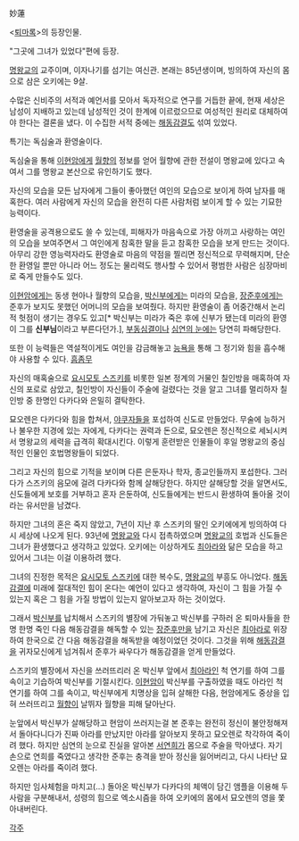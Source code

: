 妙蓮

<[[퇴마록]]>의 등장인물.

"그곳에 그녀가 있었다"편에 등장.

[[명왕교]]의 교주이며, 이자나기를 섬기는 여신관. 본래는 85년생이며, 빙의하여 자신의 몸으로 삼은 오키에는 9살.

수많은 신비주의 서적과 예언서를 모아서 독자적으로 연구를 거듭한 끝에, 현재 세상은 남성이 지배하고 있는데 남성적인 것이 한계에 이르렀으므로 여성적인 원리로 대체하여야 한다는 결론을 냈다. 이 수집한 서적 중에는 [[해동감결]]도 섞여 있었다.


특기는 독심술과 환영술이다.

독심술을 통해 [[이현암]]에게 [[월향]]의 정보를 얻어 월향에 관한 전설이 명왕교에 있다고 속여서 그를 명왕교 본산으로 유인하기도 했다.

자신의 모습을 모든 남자에게 그들이 좋아했던 여인의 모습으로 보이게 하여 남자를 매혹한다. 여러 사람에게 자신의 모습을 완전히 다른 사람처럼 보이게 할 수 있는 기묘한 능력이다.

환영술을 공격용으로도 쓸 수 있는데, 피해자가 마음속으로 가장 아끼고 사랑하는 여인의 모습을 보여주면서 그 여인에게 참혹한 말을 듣고 참혹한 모습을 보게 만드는 것이다. 아무리 강한 영능력자라도 환영술로 마음의 약점을 찔리면 정신적으로 무력해지며, 단순한 환영일 뿐만 아니라 어느 정도는 물리력도 행사할 수 있어서 평범한 사람은 심장마비로 죽게 만들수도 있다.

[[이현암]]에게는 동생 현아나 월향의 모습을, [[박신부]]에게는 미라의 모습을, [[장준후]]에게는 준후가 보지도 못했던 어머니의 모습을 보여줬다. 하지만 환영술이 좀 어중간해서 논리적 헛점이 생기는 경우도 있고[* 박신부는 미라가 죽은 후에 신부가 됐는데 미라의 환영이 그를 '''신부님'''이라고 부른다던가.], [[부동심결]]이나 [[심연의 눈]]에는 당연히 파해당한다.

또한 이 능력들은 역설적이게도 여인을 감금해놓고 [[능욕]]을 통해 그 정기와 힘을 흡수해야 사용할 수 있다. [[흠좀무]]

자신의 매혹술으로 [[요시모토 스즈키]]를 비롯한 일본 정계의 거물인 칠인방을 매혹하여 자신의 포로로 삼았고, 칠인방이 자신들이 주술에 걸렸다는 것을 알고 그녀를 멀리하자 칠인방 중 한명인 다카다와 은밀히 결탁한다.

묘오렌은 다카다와 힘을 합쳐서, [[야쿠자]]들을 포섭하여 신도로 만들었다. 무술에 능하거나 불우한 지경에 있는 자에게, 다카다는 권력과 돈으로, 묘오렌은 정신적으로 세뇌시켜서 명왕교의 세력을 급격히 확대시킨다. 이렇게 훈련받은 인물들이 후일 명왕교의 중심적인 인물인 호법명왕들이 되었다.

그리고 자신의 힘으로 기적을 보이며 다른 은둔자나 학자, 종교인들까지 포섭한다. 그러다가 스즈키의 음모에 걸려 다카다와 함께 살해당한다. 하지만 살해당할 것을 알면서도, 신도들에게 보호를 거부하고 혼자 은둔하여, 신도들에게는 반드시 환생하여 돌아올 것이라는 유서만을 남겼다.

하지만 그녀의 혼은 죽지 않았고, 7년이 지난 후 스즈키의 딸인 오키에에게 빙의하여 다시 세상에 나오게 된다. 93년에 [[명왕교]]와 다시 접촉하였으며 [[명왕교]]의 호법과 신도들은 그녀가 환생했다고 생각하고 있었다. 오키에는 이상하게도 [[최아라]]와 닮은 모습을 하고 있어서 그녀는 이걸 이용하려 했다.

그녀의 진정한 목적은 [[요시모토 스즈키]]에 대한 복수도, [[명왕교]]의 부흥도 아니었다. [[해동감결]]에 미래에 절대적인 힘이 온다는 예언이 있다고 생각하여, 자신이 그 힘을 가질 수 있는지 혹은 그 힘을 가질 방법이 있는지 알아보고자 하는 것이었다.

그래서 [[박신부]]를 납치해서 스즈키의 별장에 가둬놓고 박신부를 구하러 온 퇴마사들을 한명 한명 죽인 다음 해동감결을 해독할 수 있는 [[장준후]]만을 남기고 자신은 [[최아라]]로 위장하여 한국으로 간 다음 해동감결을 해독받을 예정이었던 것이다. 그것을 위해 [[해동감결]]을 귀자모신에게 넘겨줘서 준후가 싸우다가 해동감결을 얻게 만들었다.

스즈키의 별장에서 자신을 쓰러뜨리러 온 박신부 앞에서 [[최아라]]인 척 연기를 하여 그를 속이고 기습하여 박신부를 기절시킨다. [[이현암]]이 박신부를 구출하였을 때도 아라인 척 연기를 하여 그를 속이고, 박신부에게 치명상을 입혀 살해한 다음, 현암에게도 중상을 입혀 쓰러뜨리고 [[월향]]이 날뛰자 월향을 피해 달아난다.

눈앞에서 박신부가 살해당하고 현암이 쓰러지는걸 본 준후는 완전히 정신이 불안정해져서 돌아다니다가 진짜 아라를 만났지만 아라를 알아보지 못하고 묘오렌로 착각하여 죽이려 했다. 하지만 심연의 눈으로 진실을 알아본 [[서연희]]가 몸으로 주술을 막아냈다. 자기 손으로 연희를 죽였다고 생각한 준후는 충격을 받아 정신을 잃어버리고, 다시 나타난 묘오렌는 아라를 죽이려 했다.

하지만 임사체험을 마치고(…) 돌아온 박신부가 다카다의 체액이 담긴 앰플을 이용해 두 사람을 구분해내서, 성령의 힘으로 엑소시즘을 하여 오키에의 몸에서 묘오렌의 영을 쫓아내버린다.

[[각주]]
